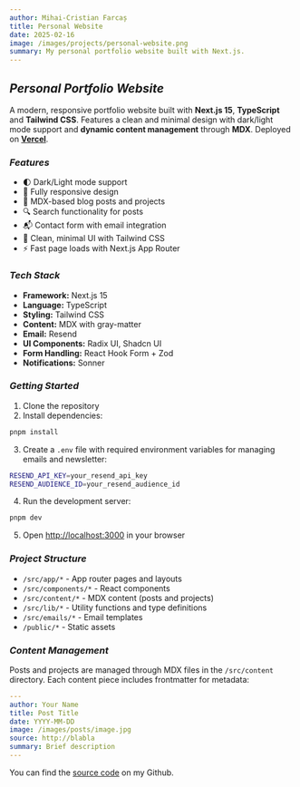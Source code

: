 ```yaml
---
author: Mihai-Cristian Farcaș
title: Personal Website
date: 2025-02-16
image: /images/projects/personal-website.png
summary: My personal portfolio website built with Next.js.
---
```


## _Personal Portfolio Website_

A modern, responsive portfolio website built with **Next.js 15**, **TypeScript**
and **Tailwind CSS**. Features a clean and minimal design with dark/light mode
support and **dynamic content management** through **MDX**. Deployed on
**[Vercel](https://vercel.com)**.

### _Features_

- 🌓 Dark/Light mode support
- 📱 Fully responsive design
- 📝 MDX-based blog posts and projects
- 🔍 Search functionality for posts
- 📬 Contact form with email integration
- 🎨 Clean, minimal UI with Tailwind CSS
- ⚡ Fast page loads with Next.js App Router

### _Tech Stack_

- **Framework:** Next.js 15
- **Language:** TypeScript
- **Styling:** Tailwind CSS
- **Content:** MDX with gray-matter
- **Email:** Resend
- **UI Components:** Radix UI, Shadcn UI
- **Form Handling:** React Hook Form + Zod
- **Notifications:** Sonner

### _Getting Started_

1. Clone the repository
2. Install dependencies:

```bash
pnpm install
```

3. Create a `.env` file with required environment variables for managing emails
   and newsletter:

```bash
RESEND_API_KEY=your_resend_api_key
RESEND_AUDIENCE_ID=your_resend_audience_id
```

4. Run the development server:

```bash
pnpm dev
```

5. Open [http://localhost:3000](http://localhost:3000) in your browser

### _Project Structure_

- `/src/app/*` - App router pages and layouts
- `/src/components/*` - React components
- `/src/content/*` - MDX content (posts and projects)
- `/src/lib/*` - Utility functions and type definitions
- `/src/emails/*` - Email templates
- `/public/*` - Static assets

### _Content Management_

Posts and projects are managed through MDX files in the `/src/content`
directory. Each content piece includes frontmatter for metadata:

```yaml
---
author: Your Name
title: Post Title
date: YYYY-MM-DD
image: /images/posts/image.jpg
source: http://blabla
summary: Brief description
---
```

You can find the
[source code](https://github.com/mihaicristianfarcas/portfolio-website.git) on
my Github.

<ContentFooter />
